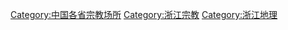 [[Category:中国各省宗教场所|Category:中国各省宗教场所]]
[[Category:浙江宗教|Category:浙江宗教]]
[[Category:浙江地理|Category:浙江地理]]
